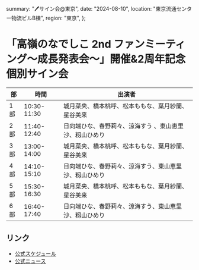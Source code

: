   summary: "🖊サイン会@東京",
  date: "2024-08-10",
  location: "東京流通センター物流ビルB棟",
  region: "東京",
};

# 「高嶺のなでしこ 2nd ファンミーティング〜成長発表会〜」開催&2周年記念個別サイン会

| 部  | 時間        | 出演者                                                  |
| --- | ----------- | ------------------------------------------------------- |
| 1部 | 10:30-11:30 | 城月菜央、橋本桃呼、松本ももな、葉月紗蘭、星谷美来      |
| 2部 | 11:40-12:40 | 日向端ひな、春野莉々、涼海すう 、東山恵里沙、籾山ひめり |
| 3部 | 13:00-14:00 | 城月菜央、橋本桃呼、松本ももな、葉月紗蘭、星谷美来      |
| 4部 | 14:10-15:10 | 日向端ひな、春野莉々、涼海すう、東山恵里沙、籾山ひめり  |
| 5部 | 15:30-16:30 | 城月菜央、橋本桃呼、松本ももな、葉月紗蘭、星谷美来      |
| 6部 | 16:40-17:40 | 日向端ひな、春野莉々、涼海すう、東山恵里沙、籾山ひめり  |

## リンク

* [公式スケジュール](https://takanenonadeshiko.jp/events/event/「高嶺のなでしこ-2nd-ファンミーティング〜成長発/)
* [公式ニュース](https://takanenonadeshiko.jp/【最終受付！】「高嶺のなでしこ-2nd-ファンミーテ/)
